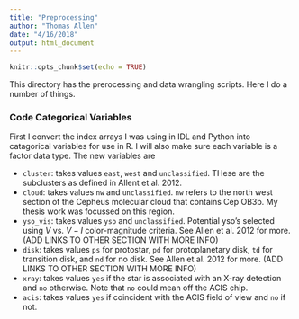 ```yaml
---
title: "Preprocessing"
author: "Thomas Allen"
date: "4/16/2018"
output: html_document
---
```


```r
knitr::opts_chunk$set(echo = TRUE)
```

This directory has the prerocessing and data wrangling scripts.  Here I do a number of things. 


### Code Categorical Variables

First I convert the index arrays I was using in IDL and Python into catagorical variables for use in R.  I will also make sure each variable is a factor data type.  The new variables are

* `cluster`: takes values `east`, `west` and `unclassified`.  THese are the subclusters as defined in Allent et al. 2012.
* `cloud`: takes values `nw` and `unclassified`.  `nw` refers to the north west section of the Cepheus molecular cloud that contains Cep OB3b.  My thesis work was focussed on this region.
* `yso_vis`: takes values `yso` and `unclassified`.  Potential yso's selected using $V$ vs. $V-I$ color-magnitude criteria.  See Allen et al. 2012 for more. (ADD LINKS TO OTHER SECTION WITH MORE INFO)
* `disk`: takes values `ps` for protostar, `pd` for protoplanetary disk, `td` for transition disk, and `nd` for no disk.  See Allen et al. 2012 for more. (ADD LINKS TO OTHER SECTION WITH MORE INFO)
* `xray`: takes values `yes` if the star is associated with an X-ray detection and `no` otherwise.  Note that `no` could mean off the ACIS chip.
* `acis`: takes values `yes` if coincident with the ACIS field of view and `no` if not.


